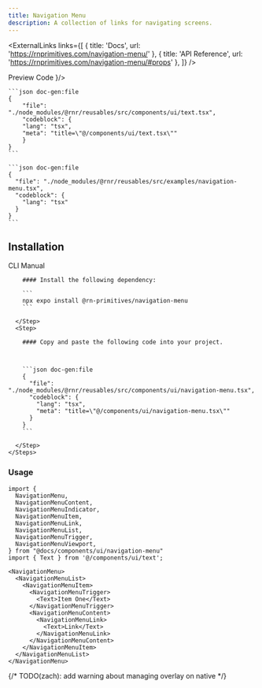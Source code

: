 ```yaml
---
title: Navigation Menu
description: A collection of links for navigating screens.
---
```




<ExternalLinks
  links={[
    { title: 'Docs', url: 'https://rnprimitives.com/navigation-menu/' },
    { title: 'API Reference', url: 'https://rnprimitives.com/navigation-menu/#props' },
  ]}
/>

<div className="h-5"/>

<SectionTabs defaultValue="preview">
  <SectionTabsList>
    <SectionTabsTrigger value="preview">Preview</SectionTabsTrigger>
    <SectionTabsTrigger value="code">Code</SectionTabsTrigger>
  </SectionTabsList>
  <SectionTabsContent value="preview">
    <PreviewCard copyContent={navigationMenuPreview} webPreview={<NavigationMenuPreview />}/>
  </SectionTabsContent>
  <SectionTabsContent value="code">

    ```json doc-gen:file
    {
        "file": "./node_modules/@rnr/reusables/src/components/ui/text.tsx",
        "codeblock": {
        "lang": "tsx",
        "meta": "title=\"@/components/ui/text.tsx\""
        }
    }
    ```

    ```json doc-gen:file
    {
      "file": "./node_modules/@rnr/reusables/src/examples/navigation-menu.tsx",
      "codeblock": {
        "lang": "tsx"
      }
    }
    ```
  </SectionTabsContent>
</SectionTabs>


## Installation

<SectionTabs defaultValue="cli">
  <SectionTabsList>
    <SectionTabsTrigger id="cli" value="cli">CLI</SectionTabsTrigger>
    <SectionTabsTrigger id="manual" value="manual">Manual</SectionTabsTrigger>
  </SectionTabsList>
  <SectionTabsContent value="cli">
     <CommandTabs args={["add", "navigation-menu"]}/>
  </SectionTabsContent>
  <SectionTabsContent value="manual">
    <Steps> 
      <Step>
 
        #### Install the following dependency:

        ```
        npx expo install @rn-primitives/navigation-menu
        ```

      </Step>
      <Step>
 
        #### Copy and paste the following code into your project.



        ```json doc-gen:file
        {
          "file": "./node_modules/@rnr/reusables/src/components/ui/navigation-menu.tsx",
          "codeblock": {
            "lang": "tsx",
            "meta": "title=\"@/components/ui/navigation-menu.tsx\""
          }
        }
        ```
 
      </Step>
    </Steps>

  </SectionTabsContent>
</SectionTabs>

### Usage

<PortalInfoAlert />

```tsx
import {
  NavigationMenu,
  NavigationMenuContent,
  NavigationMenuIndicator,
  NavigationMenuItem,
  NavigationMenuLink,
  NavigationMenuList,
  NavigationMenuTrigger,
  NavigationMenuViewport,
} from "@docs/components/ui/navigation-menu"
import { Text } from '@/components/ui/text';

```

```tsx
<NavigationMenu>
  <NavigationMenuList>
    <NavigationMenuItem>
      <NavigationMenuTrigger>
        <Text>Item One</Text>
      </NavigationMenuTrigger>
      <NavigationMenuContent>
        <NavigationMenuLink>
          <Text>Link</Text>
        </NavigationMenuLink>
      </NavigationMenuContent>
    </NavigationMenuItem>
  </NavigationMenuList>
</NavigationMenu>
```


{/* TODO(zach): add warning about managing overlay on native */}